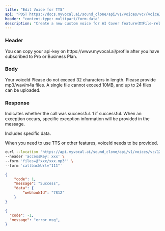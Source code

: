 ```yaml
---
title: "Edit Voice for TTS"
api: "POST https://docs.myvocal.ai/sound_clone/api/v1/voices/vc/{voiceId}"
header: "content-type: multipart/form-data"
description: "Create a new custom voice for AI Cover feature(❗❗❗File-related interfaces are not supported, please use interface tools for requests.)"
---
```


### Header
<ParamField header="accessKey"   type="string" required>
  You can copy your api-key on https://www.myvocal.ai/profile after you have subscribed to Pro or Business Plan.
</ParamField>

### Body
<ParamField path="id" type="string" required>
  Your voiceId
</ParamField>
<ParamField body="callbackUrl" type="string" required>
  Please do not exceed 32 characters in length.
</ParamField>
<ParamField body="files" type="Files" required>
  Please provide mp3/wav/m4a files. A single file cannot exceed 10MB, and up to 24 files can be uploaded.
</ParamField>


### Response

<ResponseField name="code" type="number">
  Indicates whether the call was successful. 1 if successful.
</ResponseField>

<ResponseField name="message" type="string">
  When an exception occurs, specific exception information will be provided in the message.
</ResponseField>

<ResponseField name="data" type="object">

Includes specific data.

<Expandable title="Toggle object">

<ResponseField name="webhookId" type="string">
  When you need to use TTS or other features, voiceId needs to be provided.
</ResponseField>

</Expandable>

</ResponseField>

<RequestExample>

```bash Example Request
curl --location 'https://api.myvocal.ai/sound_clone/api/v1/voices/vc/123' \
--header 'accessKey: xxx' \
--form 'files=@"xxx/xxx.mp3"' \
--form 'callbackUrl="111"'
```
</RequestExample>

<ResponseExample>

```json  200（success）
{
    "code": 1,
    "message": "Success",
    "data": {
        "webhookId": "7812"
    }
}
```
```json  200（fail）
{
  "code": -1,
  "message": "error msg",
}
```

</ResponseExample>
